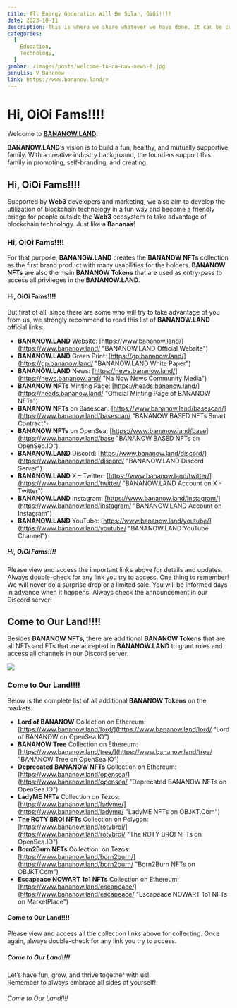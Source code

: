 ```yaml
---
title: All Energy Generation Will Be Solar, OiOi!!!!
date: 2023-10-11
description: This is where we share whatever we have done. It can be crazy nothing or ordinary something. There are a lot of them. Let's dig in! Let's build a fun, healthy, and mutually supportive family. Let’s have fun, grow, and thrive together with us! Remember to always embrace all sides of yourself!
categories:
  [
    Education,
    Technology,
  ]
gambar: /images/posts/welcome-to-na-now-news-0.jpg
penulis: V Bananow
link: https://www.bananow.land/v
---
```


# Hi, OiOi Fams!!!!

Welcome to [**BANANOW.LAND**](https://www.bananow.land/ "BANANOW.LAND Official Website")!

**BANANOW.LAND**‘s vision is to build a fun, healthy, and mutually supportive family. With a creative industry background, the founders support this family in promoting, self-branding, and creating.

## Hi, OiOi Fams!!!!

Supported by **Web3** developers and marketing, we also aim to develop the utilization of blockchain technology in a fun way and become a friendly bridge for people outside the **Web3** ecosystem to take advantage of blockchain technology. Just like a **Bananas**!

### Hi, OiOi Fams!!!!

For that purpose, **BANANOW.LAND** creates the **BANANOW NFTs** collection as the first brand product with many usabilities for the holders. **BANANOW NFTs** are also the main **BANANOW Tokens** that are used as entry-pass to access all privileges in the **BANANOW.LAND**.

#### Hi, OiOi Fams!!!!

But first of all, since there are some who will try to take advantage of you from us, we strongly recommend to read this list of **BANANOW.LAND** official links:

- **BANANOW.LAND** Website: [https://www.bananow.land/](https://www.bananow.land/ "BANANOW.LAND Official Website")
- **BANANOW.LAND** Green Print: [https://gp.bananow.land/](https://gp.bananow.land/ "BANANOW.LAND White Paper")
- **BANANOW.LAND** News: [https://news.bananow.land/](https://news.bananow.land/ "Na Now News Community Media")
- **BANANOW NFTs** Minting Page: [https://heads.bananow.land/](https://heads.bananow.land/ "Official Minting Page of BANANOW NFTs")
- **BANANOW NFTs** on Basescan: [https://www.bananow.land/basescan/](https://www.bananow.land/basescan/ "BANANOW BASED NFTs Smart Contract")
- **BANANOW NFTs** on OpenSea: [https://www.bananow.land/base](https://www.bananow.land/base "BANANOW BASED NFTs on OpenSeo.IO")
- **BANANOW.LAND** Discord: [https://www.bananow.land/discord/](https://www.bananow.land/discord/ "BANANOW.LAND Discord Server")
- **BANANOW.LAND** X – Twitter: [https://www.bananow.land/twitter/](https://www.bananow.land/twitter/ "BANANOW.LAND Account on X - Twitter")
- **BANANOW.LAND** Instagram: [https://www.bananow.land/instagram/](https://www.bananow.land/instagram/ "BANANOW.LAND Account on Instagram")
- **BANANOW.LAND** YouTube: [https://www.bananow.land/youtube/](https://www.bananow.land/youtube/ "BANANOW.LAND YouTube Channel")

##### Hi, OiOi Fams!!!!

Please view and access the important links above for details and updates. Always double-check for any link you try to access. One thing to remember! We will never do a surprise drop or a limited sale. You will be informed days in advance when it happens. Always check the announcement in our Discord server!

## Come to Our Land!!!!

Besides **BANANOW NFTs**, there are additional **BANANOW Tokens** that are all NFTs and FTs that are accepted in **BANANOW.LAND** to grant roles and access all channels in our Discord server.

[![](/images/posts/welcome-to-na-now-news-1.jpg)](/images/posts/welcome-to-na-now-news-1.jpg)

### Come to Our Land!!!!

Below is the complete list of all additional **BANANOW Tokens** on the markets:

- **Lord of BANANOW** Collection on Ethereum: [https://www.bananow.land/lord/](https://www.bananow.land/lord/ "Lord of BANANOW on OpenSea.IO")
- **BANANOW Tree** Collection on Ethereum: [https://www.bananow.land/tree/](https://www.bananow.land/tree/ "BANANOW Tree on OpenSea.IO")
- **Deprecated BANANOW NFTs** Collection on Ethereum: [https://www.bananow.land/opensea/](https://www.bananow.land/opensea/ "Deprecated BANANOW NFTs on OpenSea.IO")
- **LadyME NFTs** Collection on Tezos: [https://www.bananow.land/ladyme/](https://www.bananow.land/ladyme/ "LadyME NFTs on OBJKT.Com")
- **The ROTY BROI NFTs** Collection on Polygon: [https://www.bananow.land/rotybroi/](https://www.bananow.land/rotybroi/ "The ROTY BROI NFTs on OpenSea.IO")
- **Born2Burn NFTs** Collection. on Tezos: [https://www.bananow.land/born2burn/](https://www.bananow.land/born2burn/ "Born2Burn NFTs on OBJKT.Com")
- **Escapeace NOWART 1o1 NFTs** Collection on Ethereum: [https://www.bananow.land/escapeace/](https://www.bananow.land/escapeace/ "Escapeace NOWART 1o1 NFTs on MarketPlace")

#### Come to Our Land!!!!

Please view and access all the collection links above for collecting. Once again, always double-check for any link you try to access.

##### Come to Our Land!!!!

Let’s have fun, grow, and thrive together with us!  
Remember to always embrace all sides of yourself!

###### Come to Our Land!!!!